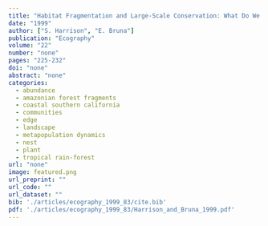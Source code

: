 ```yaml
---
title: "Habitat Fragmentation and Large-Scale Conservation: What Do We Know for Sure?"
date: "1999"
author: ["S. Harrison", "E. Bruna"]
publication: "Ecography"
volume: "22"
number: "none"
pages: "225-232"
doi: "none"
abstract: "none"
categories: 
  - abundance
  - amazonian forest fragments
  - coastal southern california
  - communities
  - edge
  - landscape
  - metapopulation dynamics
  - nest
  - plant
  - tropical rain-forest
url: "none"
image: featured.png
url_preprint: ""
url_code: ""
url_dataset: ""
bib: './articles/ecography_1999_83/cite.bib'
pdf: './articles/ecography_1999_83/Harrison_and_Bruna_1999.pdf'
---
```

